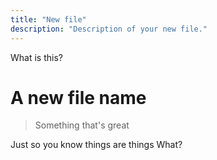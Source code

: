 ```yaml
---
title: "New file"
description: "Description of your new file."
---
```


What is this?

# A new file name

> Something that's great

<Info>
  Just so you know things are things
</Info>

<Accordion title="New Accordion" icon="sparkles">
  What?
</Accordion>